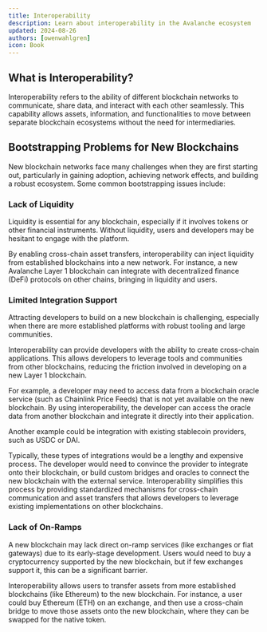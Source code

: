 ```yaml
---
title: Interoperability
description: Learn about interoperability in the Avalanche ecosystem
updated: 2024-08-26
authors: [owenwahlgren]
icon: Book
---
```


## What is Interoperability?
Interoperability refers to the ability of different blockchain networks to communicate, share data, and interact with each other seamlessly. This capability allows assets, information, and functionalities to move between separate blockchain ecosystems without the need for intermediaries.

## Bootstrapping Problems for New Blockchains
New blockchain networks face many challenges when they are first starting out, particularly in gaining adoption, achieving network effects, and building a robust ecosystem. Some common bootstrapping issues include:

### Lack of Liquidity
Liquidity is essential for any blockchain, especially if it involves tokens or other financial instruments. Without liquidity, users and developers may be hesitant to engage with the platform.

By enabling cross-chain asset transfers, interoperability can inject liquidity from established blockchains into a new network. For instance, a new Avalanche Layer 1 blockchain can integrate with decentralized finance (DeFi) protocols on other chains, bringing in liquidity and users.
### Limited Integration Support
Attracting developers to build on a new blockchain is challenging, especially when there are more established platforms with robust tooling and large communities.

Interoperability can provide developers with the ability to create cross-chain applications. This allows developers to leverage tools and communities from other blockchains, reducing the friction involved in developing on a new Layer 1 blockchain.

For example, a developer may need to access data from a blockchain oracle service (such as Chainlink Price Feeds) that is not yet available on the new blockchain. By using interoperability, the developer can access the oracle data from another blockchain and integrate it directly into their application.

Another example could be integration with existing stablecoin providers, such as USDC or DAI.

Typically, these types of integrations would be a lengthy and expensive process. The developer would need to convince the provider to integrate onto their blockchain, or build custom bridges and oracles to connect the new blockchain with the external service. Interoperability simplifies this process by providing standardized mechanisms for cross-chain communication and asset transfers that allows developers to leverage existing implementations on other blockchains.

### Lack of On-Ramps
A new blockchain may lack direct on-ramp services (like exchanges or fiat gateways) due to its early-stage development. Users would need to buy a cryptocurrency supported by the new blockchain, but if few exchanges support it, this can be a significant barrier.

Interoperability allows users to transfer assets from more established blockchains (like Ethereum) to the new blockchain. For instance, a user could buy Ethereum (ETH) on an exchange, and then use a cross-chain bridge to move those assets onto the new blockchain, where they can be swapped for the native token.